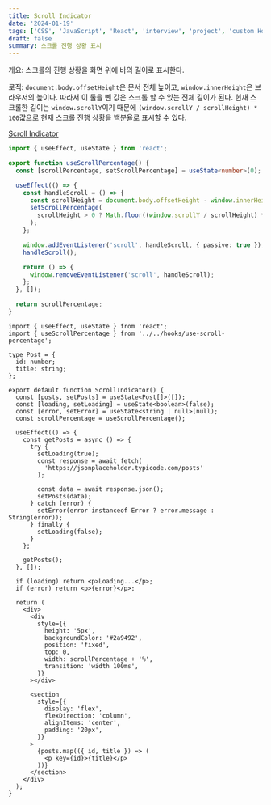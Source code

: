 ```yaml
---
title: Scroll Indicator
date: '2024-01-19'
tags: ['CSS', 'JavaScript', 'React', 'interview', 'project', 'custom Hook', 'window']
draft: false
summary: 스크롤 진행 상황 표시 
---
```


개요: 스크롤의 진행 상황을 화면 위에 바의 길이로 표시한다.

로직: `document.body.offsetHeight`은 문서 전체 높이고, `window.innerHeight`은 브라우저의 높이다. 따라서 이 둘을 뺀 값은 스크롤 할 수 있는 전체 길이가 된다. 
현재 스크롤한 길이는 `window.scrollY`이기 때문에 `(window.scrollY / scrollHeight) * 100`값으로 현재 스크롤 진행 상황을 백분율로 표시할 수 있다.

[Scroll Indicator](https://coding-interview-prep.vercel.app/scroll-indicator)

```ts:src/hooks/use-scroll-percentage.ts
import { useEffect, useState } from 'react';

export function useScrollPercentage() {
  const [scrollPercentage, setScrollPercentage] = useState<number>(0);

  useEffect(() => {
    const handleScroll = () => {
      const scrollHeight = document.body.offsetHeight - window.innerHeight;
      setScrollPercentage(
        scrollHeight > 0 ? Math.floor((window.scrollY / scrollHeight) * 100) : 0
      );
    };

    window.addEventListener('scroll', handleScroll, { passive: true });
    handleScroll();

    return () => {
      window.removeEventListener('scroll', handleScroll);
    };
  }, []);

  return scrollPercentage;
}
```

```tsx:src/components/Scroll-Indicator/scroll-indicator.tsx
import { useEffect, useState } from 'react';
import { useScrollPercentage } from '../../hooks/use-scroll-percentage';

type Post = {
  id: number;
  title: string;
};

export default function ScrollIndicator() {
  const [posts, setPosts] = useState<Post[]>([]);
  const [loading, setLoading] = useState<boolean>(false);
  const [error, setError] = useState<string | null>(null);
  const scrollPercentage = useScrollPercentage();

  useEffect(() => {
    const getPosts = async () => {
      try {
        setLoading(true);
        const response = await fetch(
          'https://jsonplaceholder.typicode.com/posts'
        );

        const data = await response.json();
        setPosts(data);
      } catch (error) {
        setError(error instanceof Error ? error.message : String(error));
      } finally {
        setLoading(false);
      }
    };

    getPosts();
  }, []);

  if (loading) return <p>Loading...</p>;
  if (error) return <p>{error}</p>;

  return (
    <div>
      <div
        style={{
          height: '5px',
          backgroundColor: '#2a9492',
          position: 'fixed',
          top: 0,
          width: scrollPercentage + '%',
          transition: 'width 100ms',
        }}
      ></div>

      <section
        style={{
          display: 'flex',
          flexDirection: 'column',
          alignItems: 'center',
          padding: '20px',
        }}
      >
        {posts.map(({ id, title }) => (
          <p key={id}>{title}</p>
        ))}
      </section>
    </div>
  );
}
```